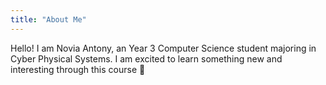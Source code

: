 ```yaml
---
title: "About Me"
---
```


Hello! I am Novia Antony, an Year 3 Computer Science student majoring in Cyber Physical Systems. I am excited to learn something new and interesting through this course 🤍
